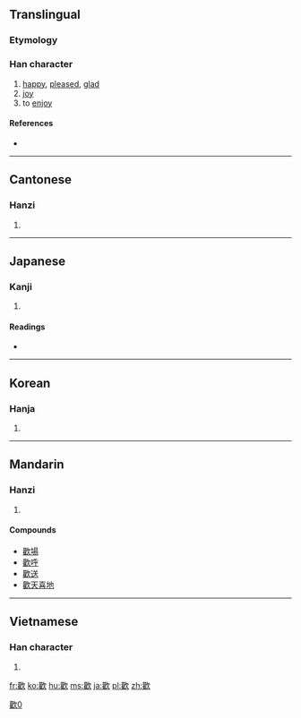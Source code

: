 {{also|歓|欢|驩}}
==Translingual==

===Etymology===
{{Han compound|雚|欠|c1=p|c2=s|ls=psc}}

===Han character===
{{Han char|rn=76|rad=欠|as=18|sn=22|four=4728<sub>2</sub>|canj=廿土弓人 (TGNO)|ids=⿰[[雚]][[欠]]}}

# [[happy]], [[pleased]], [[glad]]
# [[joy]]
# to [[enjoy]]

====References====
* {{Han ref|kx=0573.120|dkj=16242|dj=0961.120|hdz=32153.170|uh=6B61|ud=27489|bh=C577|bd=50551}}

[[Category:CJKV characters simplified differently in Japan and China|歡0]]
----

==Cantonese==

===Hanzi===
{{yue-hanzi|jyut=fun1|y=fun1|sim=欢}}

# {{defn|lang=yue|sort=欠18}}

----

==Japanese==

===Kanji===
{{ja-kanji|grade=|rs=欠18}}

# {{defn|lang=ja|sort=欠18}}

====Readings====
* {{ja-readings|on=[[かん]] (kan)|kun=[[よろこぶ]] (yorokobu)}}

----

==Korean==

===Hanja===
{{ko-hanja|hangeul=환|eumhun=|rv=hwan|mr=hwan|y=hwan}}

# {{defn|lang=ko|sort=欠18}}

----

==Mandarin==

===Hanzi===
{{cmn-hanzi|sim=欢|pin=[[huān]] ([[huan1]])|wg=huan<sup>1</sup>}}

# {{defn|lang=cmn|sort=欠18}}

====Compounds====
* [[歡場]]
* [[歡呼]]
* [[歡送]]
* [[歡天喜地]]

----

==Vietnamese==

===Han character===
{{vi-hantu|[[hoan]], [[hoen]]|rs=欠18}}

# {{defn|lang=vi|sort=欠18}}

[[fr:歡]]
[[ko:歡]]
[[hu:歡]]
[[ms:歡]]
[[ja:歡]]
[[pl:歡]]
[[zh:歡]]